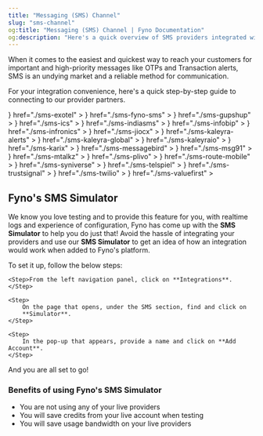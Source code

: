 ```yaml
---
title: "Messaging (SMS) Channel"
slug: "sms-channel"
og:title: "Messaging (SMS) Channel | Fyno Documentation"
og:description: "Here's a quick overview of SMS providers integrated with Fyno"
---
```


When it comes to the easiest and quickest way to reach your customers for important and high-priority messages like OTPs and Transaction alerts, SMS is an undying market and a reliable method for communication.

For your integration convenience, here's a quick step-by-step guide to connecting to our provider partners.

<CardGroup cols={3}>
    <Card
        title="Exotel"
        icon={
            <img
                src="https://fynodev.s3.ap-south-1.amazonaws.com/provider_logo/exotel.png"
                alt="Exotel Logo"
            />
        }
        href="./sms-exotel"
    ></Card>
    <Card
        title="Fyno SMS"
        icon={
            <img
                src="https://fynodev.s3.ap-south-1.amazonaws.com/provider_logo/ifyno.svg"
                alt="Fyno Logo"
            />
        }
        href="./sms-fyno-sms"
    ></Card>
    <Card
        title="Gupshup"
        icon={
            <img
                src="https://fynodev.s3.ap-south-1.amazonaws.com/provider_logo/gupshup.png"
                alt="Gupshup Logo"
            />
        }
        href="./sms-gupshup"
    ></Card>
    <Card
        title="ICS"
        icon={
            <img
                src="https://fynodev.s3.ap-south-1.amazonaws.com/provider_logo/ics.png"
                alt="ICS Logo"
            />
        }
        href="./sms-ics"
    ></Card>
    <Card
        title="India SMS"
        icon={
            <img
                src="https://fynodev.s3.ap-south-1.amazonaws.com/provider_logo/india-sms.png"
                alt="India SMS Logo"
            />
        }
        href="./sms-indiasms"
    ></Card>
    <Card
        title="Infobip"
        icon={
            <img
                src="https://fynodev.s3.ap-south-1.amazonaws.com/provider_logo/infobip.png"
                alt="Infobip Logo"
            />
        }
        href="./sms-infobip"
    ></Card>
    <Card
        title="Infronics"
        icon={
            <img
                src="https://fynodev.s3.ap-south-1.amazonaws.com/provider_logo/infronics.png"
                alt="Infronics Logo"
            />
        }
        href="./sms-infronics"
    ></Card>
    <Card
        title="JioCx"
        icon={
            <img
                src="https://fynodev.s3.ap-south-1.amazonaws.com/provider_logo/jiocx.png"
                alt="JioCx Logo"
            />
        }
        href="./sms-jiocx"
    ></Card>
    <Card
        title="Kaleyra Alerts"
        icon={
            <img
                src="https://fynodev.s3.ap-south-1.amazonaws.com/provider_logo/kaleyra.png"
                alt="Kaleyra Logo"
            />
        }
        href="./sms-kaleyra-alerts"
    ></Card>
    <Card
        title="Kaleyra Global"
        icon={
            <img
                src="https://fynodev.s3.ap-south-1.amazonaws.com/provider_logo/kaleyra.png"
                alt="Kaleyra Logo"
            />
        }
        href="./sms-kaleyra-global"
    ></Card>
    <Card
        title="Kaleyra.io"
        icon={
            <img
                src="https://fynodev.s3.ap-south-1.amazonaws.com/provider_logo/kaleyra.png"
                alt="Kaleyra Logo"
            />
        }
        href="./sms-kaleyraio"
    ></Card>
    <Card
        title="Karix"
        icon={
            <img
                src="https://fynodev.s3.ap-south-1.amazonaws.com/provider_logo/karix.png"
                alt="Karix Logo"
            />
        }
        href="./sms-karix"
    ></Card>
    <Card
        title="MessageBird"
        icon={
            <img
                src="https://fynodev.s3.ap-south-1.amazonaws.com/provider_logo/messagebird.png"
                alt="MessageBird Logo"
            />
        }
        href="./sms-messagebird"
    ></Card>
    <Card
        title="MSG91"
        icon={
            <img
                src="https://fynodev.s3.ap-south-1.amazonaws.com/provider_logo/msg91.png"
                alt="MSG91 Logo"
            />
        }
        href="./sms-msg91"
    ></Card>
    <Card
        title="Mtalkz"
        icon={
            <img
                src="https://fynodev.s3.ap-south-1.amazonaws.com/provider_logo/mtalkz.png"
                alt="Mtalkz Logo"
            />
        }
        href="./sms-mtalkz"
    ></Card>
    <Card
        title="Plivo"
        icon={
            <img
                src="https://fynodev.s3.ap-south-1.amazonaws.com/provider_logo/plivio.png"
                alt="Plivo Logo"
            />
        }
        href="./sms-plivo"
    ></Card>
    <Card
        title="Route Mobile"
        icon={
            <img
                src="https://fynodev.s3.ap-south-1.amazonaws.com/provider_logo/routemobile.png"
                alt="Route Mobile Logo"
            />
        }
        href="./sms-route-mobile"
    ></Card>
    <Card
        title="Syniverse"
        icon={
            <img
                src="https://fynodev.s3.ap-south-1.amazonaws.com/provider_logo/syniverse.png"
                alt="Syniverse Logo"
            />
        }
        href="./sms-syniverse"
    ></Card>
    <Card
        title="telSpiel"
        icon={
            <img
                src="https://fynodev.s3.ap-south-1.amazonaws.com/provider_logo/telspiel.png"
                alt="telSpiel Logo"
            />
        }
        href="./sms-telspiel"
    ></Card>
    <Card
        title="TrustSignal"
        icon={
            <img
                src="https://fynodev.s3.ap-south-1.amazonaws.com/provider_logo/trustsignal.png"
                alt="TrustSignal Logo"
            />
        }
        href="./sms-trustsignal"
    ></Card>
    <Card
        title="Twilio"
        icon={
            <img
                src="https://fynodev.s3.ap-south-1.amazonaws.com/provider_logo/twilio.png"
                alt="Twilio Logo"
            />
        }
        href="./sms-twilio"
    ></Card>
    <Card
        title="ValueFirst"
        icon={
            <img
                src="https://fynodev.s3.ap-south-1.amazonaws.com/provider_logo/valuefirst.png"
                alt="ValueFirst Logo"
            />
        }
        href="./sms-valuefirst"
    ></Card>
</CardGroup>

## Fyno's SMS Simulator

We know you love testing and to provide this feature for you, with realtime logs and experience of configuration, Fyno has come up with the **SMS Simulator** to help you do just that! Avoid the hassle of integrating your providers and use our **SMS Simulator** to get an idea of how an integration would work when added to Fyno's platform.

To set it up, follow the below steps:

<Steps>

    <Step>From the left navigation panel, click on **Integrations**.</Step>

    <Step>
        On the page that opens, under the SMS section, find and click on
        **Simulator**.
    </Step>

    <Step>
        In the pop-up that appears, provide a name and click on **Add Account**.
    </Step>

</Steps>

And you are all set to go!

### Benefits of using Fyno's SMS Simulator

-   You are not using any of your live providers
-   You will save credits from your live account when testing
-   You will save usage bandwidth on your live providers
